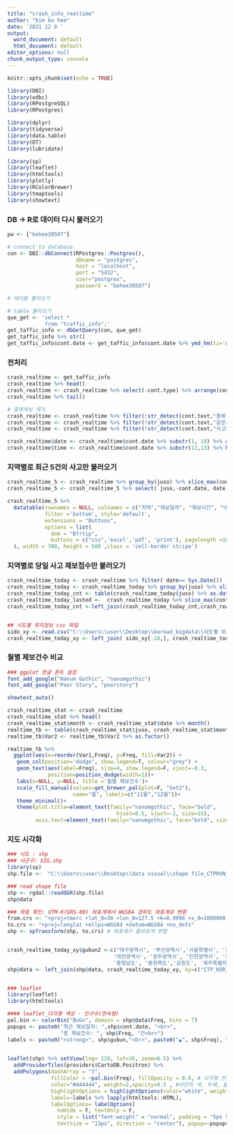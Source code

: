 ---
title: "crash_info_realtime"
author: "kim bo hee"
date: '2021 12 8 '
output:
  word_document: default
  html_document: default
editor_options: null
chunk_output_type: console
---

```{r setup, include=FALSE}
knitr::opts_chunk$set(echo = TRUE)
```

```{r}
library(DBI)
library(odbc)
library(RPostgreSQL)
library(RPostgres)

library(dplyr)
library(tidyverse)
library(data.table)
library(DT)
library(lubridate)

library(sp)
library(leaflet)
library(htmltools)
library(plotly)
library(RColorBrewer)
library(tmaptools)
library(showtext)
```

### DB -> R로 데이터 다시 불러오기 
```{r}
pw <- {"bohee30507"}

# connect to database
con <- DBI::dbConnect(RPostgres::Postgres(),
                      dbname = "postgres",
                      host = "localhost",
                      port = "5432",
                      user="postgres",
                      password = "bohee30507")

# 테이블 불러오기

# table 불러오기
que_get <- 'select *
            from "traffic_info";'
get_taffic_info <- dbGetQuery(con, que_get)
get_taffic_info %>% str()
get_taffic_info$cont.date <- get_taffic_info$cont.date %>% ymd_hm(tz='Asia/Seoul') 
```

### 전처리 
```{r}
crash_realtime <- get_taffic_info
crash_realtime %>% head() 
crash_realtime <- crash_realtime %>% select(-cont.type) %>% arrange(cont.date) 
crash_realtime %>% tail() 

# 중복제보 제거 
crash_realtime <- crash_realtime %>% filter(!str_detect(cont.text,"중복"))
crash_realtime <- crash_realtime %>% filter(!str_detect(cont.text,"같은사고"))
crash_realtime <- crash_realtime %>% filter(!str_detect(cont.text,"사고동일"))

crash_realtime$date <- crash_realtime$cont.date %>% substr(1, 10) %>% as.Date() 
crash_realtime$time <- crash_realtime$cont.date %>% substr(12,13) %>% hours() %>% hour() 
```

### 지역별로 최근 5건의 사고만 불러오기 
```{r}
crash_realtime_5 <- crash_realtime %>% group_by(juso) %>% slice_max(cont.date , n=5)
crash_realtime_5 <- crash_realtime_5 %>% select( juso,-cont.date, date, time, cont.text)

crash_realtime_5 %>% 
  datatable(rownames = NULL, colnames = c("지역","제보일자", "제보시간", "내용"),
            filter ='bottom', style='default',
            extensions = "Buttons", 
            options = list(
              dom = "Bfrtip",
              buttons = c("csv",'excel','pdf', 'print'), pagelength =10
  ), width = 700, height = 500 ,class = 'cell-border stripe')


```

### 지역별로 당일 사고 제보접수만 불러오기  
```{r}
crash_realtime_today <- crash_realtime %>% filter( date== Sys.Date())
crash_realtime_today <- crash_realtime_today %>% group_by(juso) %>% slice_max(juso)
crash_realtime_today_cnt <- table(crash_realtime_today$juso) %>% as.data.frame() 
crash_realtime_today_lasted <-  crash_realtime_today %>% slice_max(cont.date, n=1)
crash_realtime_today_cnt <-left_join(crash_realtime_today_cnt,crash_realtime_today_lasted, by=c('Var1'='juso') )


## 시도별 위치정보 csv 파일 
sido_xy <- read.csv("C:\\Users\\user\\Desktop\\koroad_bigdata\\시도별 위치정보.csv") 
crash_realtime_today_xy <- left_join( sido_xy[-18,], crash_realtime_today_cnt, by=c('gubun'='Var1')) 
```


### 월별 제보건수 비교
```{r}
### ggplot 한글 폰트 설정 
font_add_google("Nanum Gothic", "nanumgothic")
font_add_google("Poor Story", "poorstory")

showtext_auto()

crash_realtime_stat <- crash_realtime 
crash_realtime_stat %>% head() 
crash_realtime_stat$month <- crash_realtime_stat$date %>% month() 
realtime_tb <- table(crash_realtime_stat$juso, crash_realtime_stat$month) %>% as.data.frame() 
realtime_tb$Var2 <- realtime_tb$Var2 %>% as.factor() 

realtime_tb %>% 
  ggplot(aes(x=reorder(Var1,Freq), y=Freq, fill=Var2)) +
   geom_col(position='dodge', show.legend=T, colour="grey") +
   geom_text(aes(label=Freq), size=4, show.legend=F, vjust=-0.3,
             position=position_dodge(width=1))+
   labs(x=NULL, y=NULL, title ='월별 제보건수')+
   scale_fill_manual(values=get_brewer_pal(plot=F, "Set2"),
                     name="월", labels=c("11월","12월"))+
   theme_minimal()+
   theme(plot.title=element_text(family="nanumgothic", face="bold",
                                   hjust=0.5, vjust=-2, size=15),
         axis.text=element_text(family="nanumgothic", face="bold", size=10))

```


### 지도 시각화 
```{r}
### 시도 : shp
### 시군구: SIG.shp
library(sp)
shp.file <-  "C:\\Users\\user\\Desktop\\data visual\\shape file_CTPRVN_202005_시도별\\CTPRVN.shp"

### read shape file
shp <- rgdal::readOGR(shp.file)
shp@data

### 좌표 확인: UTM-K(GRS-80) 좌표계에서 WGS84 경위도 좌표계로 변환
from.crs <- "+proj=tmerc +lat_0=38 +lon_0=127.5 +k=0.9996 +x_0=1000000 +y_0=2000000 +ellps=GRS80 +units=m +no_defs"
to.crs <- "+proj=longlat +ellps=WGS84 +datum=WGS84 +no_defs"
shp <- spTransform(shp, to.crs) # 좌표계가 올바르게 변함


crash_realtime_today_xy$gubun2 <-c("대구광역시", '부산광역시','서울특별시', '경기도', '세종특별자치시', '울산광역시',
                                  '대전광역시', '광주광역시', '인천광역시', '경상북도', '전라남도', '전라북도', 
                                  '충청남도', '충청북도','강원도', '제주특별자치도', '경상남도')
shp@data <- left_join(shp@data, crash_realtime_today_xy, by=c("CTP_KOR_NM"="gubun2"))


### leaflet
library(leaflet)
library(htmltools)

#### leaflet_다각형 색상 - 인구수(연속형) 
pal.bin <- colorBin("BuGn", domain = shp@data$Freq, bins = 7)
popups <- paste0("최근 제보일자: ",shp$cont.date, "<br>",
                 "총 제보건수: ", shp$Freq, "건<br>")
labels <- paste0("<strong>", shp$gubun,"<br>", paste0("▲", shp$Freq), "<br>")
             

leaflet(shp) %>% setView(lng= 128, lat=36, zoom=6.5) %>%
  addProviderTiles(providers$CartoDB.Positron) %>% 
  addPolygons(dashArray = "3",
              fillColor = ~pal.bin(Freq), fillOpacity = 0.8, # 다각형 안의 색 불투명도
              color="#444444", weight=2,opacity=0.5 , #라인의 색, 두께, 불투명도 
              highlightOptions = highlightOptions(color="white", weight=2, bringToFront=TRUE),
              label=~labels %>% lapply(htmltools::HTML),
              labelOptions= labelOptions(
                noHide = F, textOnly = F,
                style = list("font-weight" = "normal", padding = "5px 5px"),
                textsize = "13px", direction = "center"), popup=~popups)


```

